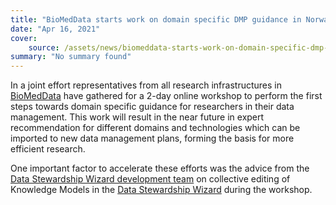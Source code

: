 ```yaml
---
title: "BioMedData starts work on domain specific DMP guidance in Norway"
date: "Apr 16, 2021"
cover:
    source: /assets/news/biomeddata-starts-work-on-domain-specific-dmp-guidance-in-norway/cover.png
summary: "No summary found"
---
```


In a joint effort representatives from all research infrastructures in [BioMedData](/services/bio-med-data) have gathered for a 2-day online workshop to perform the first steps towards domain specific guidance for researchers in their data management. This work will result in the near future in expert recommendation for different domains and technologies which can be imported to new data management plans, forming the basis for more efficient research.

One important factor to accelerate these efforts was the advice from the [Data Stewardship Wizard development team](https://ds-wizard.org/about.html) on collective editing of Knowledge Models in the [Data Stewardship Wizard](https://ds-wizard.org/) during the workshop.
